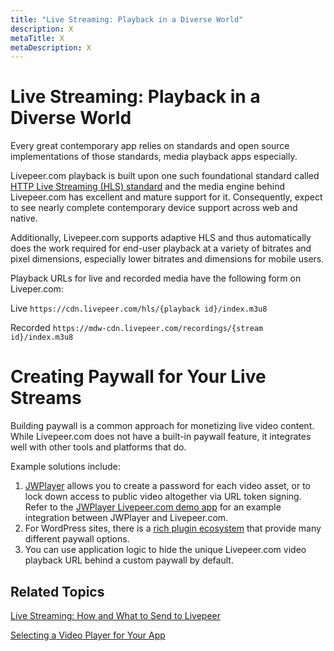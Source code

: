 ```yaml
---
title: "Live Streaming: Playback in a Diverse World"
description: X
metaTitle: X
metaDescription: X
---
```


# Live Streaming: Playback in a Diverse World

<!-- Establishes that we support HLS playback well, including the best HLS players/frameworks and that we're adaptive to a wide range of device displays and network speeds. -->

Every great contemporary app relies on standards and open source implementations
of those standards, media playback apps especially.

Livepeer.com playback is built upon one such foundational standard called
[HTTP Live Streaming (HLS) standard](https://en.wikipedia.org/wiki/HTTP_Live_Streaming)
and the media engine behind Livepeer.com has excellent and mature support for
it. Consequently, expect to see nearly complete contemporary device support
across web and native.

Additionally, Livepeer.com supports adaptive HLS and thus automatically does the
work required for end-user playback at a variety of bitrates and pixel
dimensions, especially lower bitrates and dimensions for mobile users.

Playback URLs for live and recorded media have the following form on
Liveper.com:

Live `https://cdn.livepeer.com/hls/{playback id}/index.m3u8`

Recorded `https://mdw-cdn.livepeer.com/recordings/{stream id}/index.m3u8`

# Creating Paywall for Your Live Streams

Building paywall is a common approach for monetizing live video content. While
Livepeer.com does not have a built-in paywall feature, it integrates well with
other tools and platforms that do.

Example solutions include:

1. [JWPlayer](https://www.jwplayer.com/) allows you to create a password for
   each video asset, or to lock down access to public video altogether via URL
   token signing. Refer to the
   [JWPlayer Livepeer.com demo app](https://github.com/livepeer/livepeer-jwplayer-demo)
   for an example integration between JWPlayer and Livepeer.com.
2. For WordPress sites, there is a
   [rich plugin ecosystem](https://wordpress.org/plugins/search/paywall/) that
   provide many different paywall options.
3. You can use application logic to hide the unique Livepeer.com video playback
   URL behind a custom paywall by default.

## Related Topics

[Live Streaming: How and What to Send to Livepeer](./live-streaming-how-and-what-to-send-to-livepeer)

[Selecting a Video Player for Your App](../developing-a-production-app/selecting-a-video-player-for-your-app)
